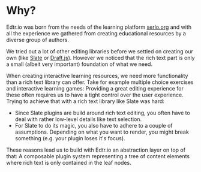# Why?

Edtr.io was born from the needs of the learning platform
[serlo.org](https://serlo.org/) and with all the experience we gathered from
creating educational resources by a diverse group of authors.

We tried out a lot of other editing libraries before we settled on creating our
own (like [Slate](https://www.slatejs.org/) or
[Draft.js](https://draftjs.org/)). However we noticed that the rich text part is
only a small (albeit very important) foundation of what we need.

When creating interactive learning resources, we need more functionality than a
rich text library can offer. Take for example multiple choice exercises and
interactive learning games: Providing a great editing experience for these often
requires us to have a tight control over the user experience. Trying to achieve
that with a rich text library like Slate was hard:

- Since Slate plugins are build around rich text editing, you often have to deal
  with rather low-level details like text selection.
- For Slate to do its magic, you also have to adhere to a couple of assumptions.
  Depending on what you want to render, you might break something (e.g. your
  plugin loses it's focus).

These reasons lead us to build with Edtr.io an abstraction layer on top of that:
A composable plugin system representing a tree of content elements where rich
text is only contained in the leaf nodes.
